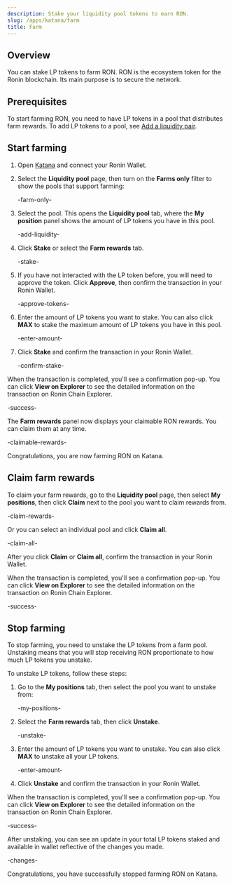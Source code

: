 ```yaml
---
description: Stake your liquidity pool tokens to earn RON.
slug: /apps/katana/farm
title: Farm
---
```


## Overview

You can stake LP tokens to farm RON. RON is the ecosystem token for the Ronin blockchain. Its main purpose is to secure the network.

## Prerequisites

To start farming RON, you need to have LP tokens in a pool that distributes farm rewards. To add LP tokens to a pool, see [Add a liquidity pair](pool.mdx#add-a-liquidity-pair).

## Start farming

1. Open [Katana](https://app.roninchain.com/swap) and connect your Ronin Wallet.
2. Select the **Liquidity pool** page, then turn on the **Farms only** filter to show the pools that support farming:

    -farm-only-

3. Select the pool. This opens the **Liquidity pool** tab, where the **My position** panel shows the amount of LP tokens you have in this pool.

    -add-liquidity-

4. Click **Stake** or select the **Farm rewards** tab.
  
      -stake-

5. If you have not interacted with the LP token before, you will need to approve the token. Click **Approve**, then confirm the transaction in your Ronin Wallet.

    -approve-tokens-

6. Enter the amount of LP tokens you want to stake. You can also click **MAX** to stake the maximum amount of LP tokens you have in this pool. 

    -enter-amount-

7. Click **Stake** and confirm the transaction in your Ronin Wallet.

    -confirm-stake-

When the transaction is completed, you'll see a confirmation pop-up. You can click **View on Explorer** to see the detailed information on the transaction on Ronin Chain Explorer.

-success-

The **Farm rewards** panel now displays your claimable RON rewards. You can claim them at any time.

-claimable-rewards-

Congratulations, you are now farming RON on Katana.

## Claim farm rewards

To claim your farm rewards, go to the **Liquidity pool** page, then select **My positions**, then click **Claim** next to the pool you want to claim rewards from.

-claim-rewards-

Or you can select an individual pool and click **Claim all**.

-claim-all-

After you click **Claim** or **Claim all**, confirm the transaction in your Ronin Wallet.

When the transaction is completed, you'll see a confirmation pop-up. You can click **View on Explorer** to see the detailed information on the transaction on Ronin Chain Explorer.

-success-

## Stop farming

To stop farming, you need to unstake the LP tokens from a farm pool. Unstaking means that you will stop receiving RON proportionate to how much LP tokens you unstake.

To unstake LP tokens, follow these steps:

1. Go to the **My positions** tab, then select the pool you want to unstake from:

    -my-positions-

2. Select the **Farm rewards** tab, then click **Unstake**.

    -unstake-

3. Enter the amount of LP tokens you want to unstake. You can also click **MAX** to unstake all your LP tokens. 

    -enter-amount-

4. Click **Unstake** and confirm the transaction in your Ronin Wallet.

When the transaction is completed, you'll see a confirmation pop-up. You can click **View on Explorer** to see the detailed information on the transaction on Ronin Chain Explorer.

-success-

After unstaking, you can see an update in your total LP tokens staked and available in wallet reflective of the changes you made.

-changes-

Congratulations, you have successfully stopped farming RON on Katana.